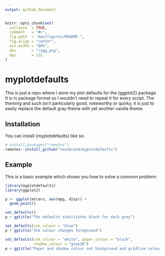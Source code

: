 ```yaml
---
output: github_document
---
```


<!-- README.md is generated from README.Rmd. Please edit that file -->

```r
knitr::opts_chunk$set(
  collapse  = TRUE,
  comment   = "#>",
  fig.path  = "man/figures/README-",
  fig.align = "center",
  out.width = "80%",
  dev       = "ragg_png",
  dpi       = 132
)
```

# myplotdefaults

<!-- badges: start -->
<!-- badges: end -->

This is just a repo where I store my plot defaults for the {ggplot2} package. It is in package format so I wouldn't need to repeat it for every script. The theming and such isn't particularly good, noteworthy or quirky, it is just to easily replace the default gray theme with yet another vanilla theme.

## Installation

You can install {myplotdefaults} like so:

``` r
# install.packages("remotes")
remotes::install_github("teunbrand/myplotdefaults")
```

## Example

This is a basic example which shows you how to solve a common problem:

```r
library(myplotdefaults)
library(ggplot2)

p <- ggplot(mtcars, aes(mpg, disp)) +
  geom_point()

set_defaults()
p + ggtitle("The defaults substitutes black for dark grey")

set_defaults(ink_colour = "blue")
p + ggtitle("Ink colour changes foreground")

set_defaults(ink_colour = "white", paper_colour = "black",
             shadow_colour = "grey10")
p + ggtitle("Paper and shadow colour set background and gridline colours")
```
